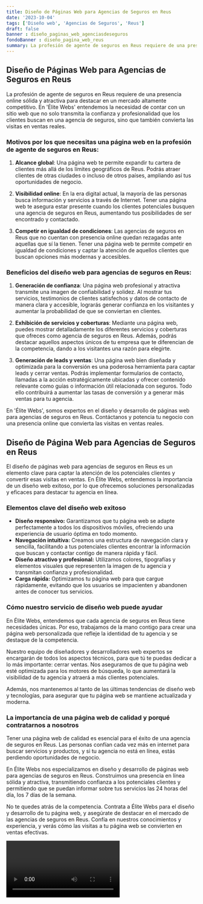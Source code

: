 ```yaml
---
title: Diseño de Páginas Web para Agencias de Seguros en Reus
date: '2023-10-04'
tags: ['Diseño web', 'Agencias de Seguros', 'Reus']
draft: false
banner : diseño_paginas_web_agenciasdeseguros
fondoBanner : diseño_pagina_web_reus
summary: La profesión de agente de seguros en Reus requiere de una presencia online sólida y atractiva para destacar en un mercado altamente competitivo. En 'Élite Webs' entendemos la necesidad de contar con un sitio web que no solo transmita la confianza y profesionalidad que los clientes buscan en una agencia de seguros, sino que también convierta las visitas en ventas reales.
---
```


## Diseño de Páginas Web para Agencias de Seguros en Reus

La profesión de agente de seguros en Reus requiere de una presencia online sólida y atractiva para destacar en un mercado altamente competitivo. En 'Élite Webs' entendemos la necesidad de contar con un sitio web que no solo transmita la confianza y profesionalidad que los clientes buscan en una agencia de seguros, sino que también convierta las visitas en ventas reales.

### Motivos por los que necesitas una página web en la profesión de agente de seguros en Reus:

1. **Alcance global**: Una página web te permite expandir tu cartera de clientes más allá de los límites geográficos de Reus. Podrás atraer clientes de otras ciudades o incluso de otros países, ampliando así tus oportunidades de negocio.

2. **Visibilidad online**: En la era digital actual, la mayoría de las personas busca información y servicios a través de Internet. Tener una página web te asegura estar presente cuando los clientes potenciales busquen una agencia de seguros en Reus, aumentando tus posibilidades de ser encontrado y contactado.

3. **Competir en igualdad de condiciones**: Las agencias de seguros en Reus que no cuentan con presencia online quedan rezagadas ante aquellas que sí la tienen. Tener una página web te permite competir en igualdad de condiciones y captar la atención de aquellos clientes que buscan opciones más modernas y accesibles.

### Beneficios del diseño web para agencias de seguros en Reus:

1. **Generación de confianza**: Una página web profesional y atractiva transmite una imagen de confiabilidad y solidez. Al mostrar tus servicios, testimonios de clientes satisfechos y datos de contacto de manera clara y accesible, lograrás generar confianza en los visitantes y aumentar la probabilidad de que se conviertan en clientes.

2. **Exhibición de servicios y coberturas**: Mediante una página web, puedes mostrar detalladamente los diferentes servicios y coberturas que ofreces como agencia de seguros en Reus. Además, podrás destacar aquellos aspectos únicos de tu empresa que te diferencian de la competencia, dando a los visitantes una razón para elegirte.

3. **Generación de leads y ventas**: Una página web bien diseñada y optimizada para la conversión es una poderosa herramienta para captar leads y cerrar ventas. Podrás implementar formularios de contacto, llamadas a la acción estratégicamente ubicadas y ofrecer contenido relevante como guías o información útil relacionada con seguros. Todo ello contribuirá a aumentar las tasas de conversión y a generar más ventas para tu agencia.

En 'Élite Webs', somos expertos en el diseño y desarrollo de páginas web para agencias de seguros en Reus. Contáctanos y potencia tu negocio con una presencia online que convierta las visitas en ventas reales.

<GifSeo />

<Cta />

## Diseño de Página Web para Agencias de Seguros en Reus

El diseño de páginas web para agencias de seguros en Reus es un elemento clave para captar la atención de los potenciales clientes y convertir esas visitas en ventas. En Élite Webs, entendemos la importancia de un diseño web exitoso, por lo que ofrecemos soluciones personalizadas y eficaces para destacar tu agencia en línea.

### Elementos clave del diseño web exitoso

- **Diseño responsivo:** Garantizamos que tu página web se adapte perfectamente a todos los dispositivos móviles, ofreciendo una experiencia de usuario óptima en todo momento.
- **Navegación intuitiva:** Creamos una estructura de navegación clara y sencilla, facilitando a tus potenciales clientes encontrar la información que buscan y contactar contigo de manera rápida y fácil.
- **Diseño atractivo y profesional:** Utilizamos colores, tipografías y elementos visuales que representen la imagen de tu agencia y transmitan confianza y profesionalidad.
- **Carga rápida:** Optimizamos tu página web para que cargue rápidamente, evitando que los usuarios se impacienten y abandonen antes de conocer tus servicios.

### Cómo nuestro servicio de diseño web puede ayudar

En Élite Webs, entendemos que cada agencia de seguros en Reus tiene necesidades únicas. Por eso, trabajamos de la mano contigo para crear una página web personalizada que refleje la identidad de tu agencia y se destaque de la competencia.

Nuestro equipo de diseñadores y desarrolladores web expertos se encargarán de todos los aspectos técnicos, para que tú te puedas dedicar a lo más importante: cerrar ventas. Nos aseguramos de que tu página web esté optimizada para los motores de búsqueda, lo que aumentará la visibilidad de tu agencia y atraerá a más clientes potenciales.

Además, nos mantenemos al tanto de las últimas tendencias de diseño web y tecnologías, para asegurar que tu página web se mantiene actualizada y moderna.

### La importancia de una página web de calidad y porqué contratarnos a nosotros

Tener una página web de calidad es esencial para el éxito de una agencia de seguros en Reus. Las personas confían cada vez más en internet para buscar servicios y productos, y si tu agencia no está en línea, estás perdiendo oportunidades de negocio.

En Élite Webs nos especializamos en diseño y desarrollo de páginas web para agencias de seguros en Reus. Construimos una presencia en línea sólida y atractiva, transmitiendo confianza a los potenciales clientes y permitiendo que se puedan informar sobre tus servicios las 24 horas del día, los 7 días de la semana.

No te quedes atrás de la competencia. Contrata a Élite Webs para el diseño y desarrollo de tu página web, y asegúrate de destacar en el mercado de las agencias de seguros en Reus. Confía en nuestros conocimientos y experiencia, y verás cómo las visitas a tu página web se convierten en ventas efectivas.

<Video />

<CtaBot job='Agencias de Seguros' city='Reus'/>

<Gmaps query='Reus+españa+maps' />